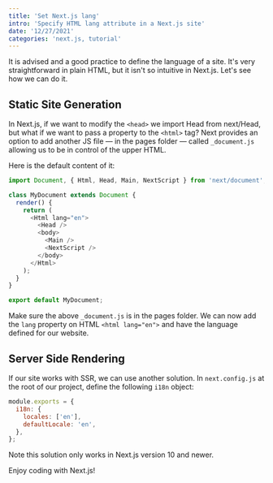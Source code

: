 ```yaml
---
title: 'Set Next.js lang'
intro: 'Specify HTML lang attribute in a Next.js site'
date: '12/27/2021'
categories: 'next.js, tutorial'
---
```



It is advised and a good practice to define the language of a site. It's very straightforward in plain HTML, but it isn't so intuitive in Next.js. Let's see how we can do it.

## Static Site Generation

In Next.js, if we want to modify the `<head>` we import Head from next/Head, but what if we want to pass a property to the `<html>` tag? Next provides an option to add another JS file — in the pages folder — called `_document.js` allowing us to be in control of the upper HTML.

Here is the default content of it:

```js
import Document, { Html, Head, Main, NextScript } from 'next/document';

class MyDocument extends Document {
  render() {
    return (
      <Html lang="en">
        <Head />
        <body>
          <Main />
          <NextScript />
        </body>
      </Html>
    );
  }
}

export default MyDocument;
```

Make sure the above `_document.js` is in the pages folder.
We can now add the `lang` property on HTML `<html lang="en">` and have the language defined for our website.

## Server Side Rendering

If our site works with SSR, we can use another solution.
In `next.config.js` at the root of our project, define the following `i18n` object:

```js
module.exports = {
  i18n: {
    locales: ['en'],
    defaultLocale: 'en',
  },
};
```

Note this solution only works in Next.js version 10 and newer.

Enjoy coding with Next.js!

